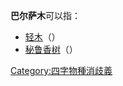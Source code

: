 '''巴尔萨木'''可以指：
*[[轻木|轻木]]（{{lang-xm|Ochroma pyramidale}}）
*[[秘鲁香树|秘鲁香树]]（{{sn|''Myroxylon balsamum'' var. ''pereirae''}}）
{{disambig}}

[[Category:四字物種消歧義|Category:四字物種消歧義]]